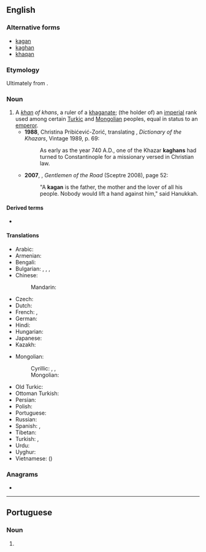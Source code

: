 ==English==

===Alternative forms===
*[[kagan]]
*[[kaghan]]
*[[khaqan]]

===Etymology===
Ultimately from {{der|en|otk|𐰴𐰍𐰣|tr=qaɣan}}.

===Noun===
{{en-noun}}

# A ''[[khan]] of khans'', a ruler of a [[khaganate]]; (the holder of) an [[imperial]] rank used among certain [[Turkic]] and [[Mongolian]] peoples, equal in status to an [[emperor]].
#*'''1988''', Christina Pribićević-Zorić, translating {{w|Milorad Pavić}}, ''Dictionary of the Khazars'', Vintage 1989, p. 69:
#*:As early as the year 740 A.D., one of the Khazar '''kaghans''' had turned to Constantinople for a missionary versed in Christian law.
#* '''2007''', {{w|Michael Chabon}}, ''Gentlemen of the Road'' (Sceptre 2008), page 52:
#*: "A '''kagan''' is the father, the mother and the lover of all his people. Nobody would lift a hand against him," said Hanukkah.

====Derived terms====
* {{l|en|khaganate}}

====Translations====
{{trans-top|title of imperial rank}}
* Arabic: {{t|ar|خَاقَان|m}}
* Armenian: {{t+|hy|խաքան}}
* Bengali: {{t|bn|খাকান}}
* Bulgarian: {{t|bg|кага́н|m}}, {{t|bg|хага́н|m}}, {{t+|bg|хака́н|m}}, {{t|bg|кеха́н|m}}
* Chinese:
*: Mandarin: {{t+|cmn|可汗|tr=kèhán}}
* Czech: {{t|cs|kagan|m}}
* Dutch: {{t|nl|grootkan}}
* French: {{t+|fr|khagan|m}}, {{t|fr|grand khan|m}}
* German: {{t+|de|Khagan|m}}
* Hindi: {{t|hi|ख़ाक़ान|m}}
* Hungarian: {{t+|hu|kagán}}
* Japanese: {{t|ja|可汗|tr=かかん, kakan}}
* Kazakh: {{t|kk|қаған}}
{{trans-mid}}
* Mongolian:
*: Cyrillic: {{t+|mn|хаан}}, {{t+|mn|хан}}, {{t|mn|хаган}}
*: Mongolian: {{t|mn|ᠬᠠᠭᠠᠨ}}
* Old Turkic: {{t|otk|𐰴𐰍𐰣|tr=qaɣan}}
* Ottoman Turkish: {{t|ota|خاقان|tr=hâkan}}
* Persian: {{t+|fa|خاقان|tr=xâqân}}
* Polish: {{t+|pl|kagan|m}}
* Portuguese: {{t|pt|khagan|m}}
* Russian: {{t+|ru|кага́н|m}}
* Spanish: {{t|es|jaghan|m}}, {{t|es|gran jan|m}}
* Tibetan: {{t-needed|bo}}
* Turkish: {{t+|tr|kağan}}, {{t+|tr|hakan}}
* Urdu: {{t|ur|خاقان|tr=xāqān|m}}
* Uyghur: {{t|ug|خاقان}}
* Vietnamese: {{t|vi|khả hãn}} ({{t|vi|可汗}})
{{trans-bottom}}

===Anagrams===
* {{anagrams|en|a=aaghkn|kangha|khanga}}

----

==Portuguese==

===Noun===
{{pt-noun|m|s}}

# {{l|en|khagan}} {{gloss|title of imperial rank used by some Turkic and Mongolian peoples}}

{{cln|pt|terms ending in N}}
